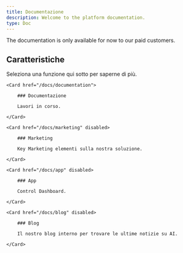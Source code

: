 ```yaml
---
title: Documentazione
description: Welcome to the platform documentation.
type: Doc
---
```


<Callout>
  The documentation is only available for now to our paid customers.
</Callout>

## Caratteristiche

Seleziona una funzione qui sotto per saperne di più.

<div className="grid sm:grid-cols-2 gap-4 mt-6">

```
<Card href="/docs/documentation">

    ### Documentazione

    Lavori in corso.

</Card>

<Card href="/docs/marketing" disabled>

    ### Marketing

    Key Marketing elementi sulla nostra soluzione.

</Card>

<Card href="/docs/app" disabled>

    ### App

    Control Dashboard.

</Card>

<Card href="/docs/blog" disabled>

    ### Blog

    Il nostro blog interno per trovare le ultime notizie su AI.

</Card>
```

</div>
